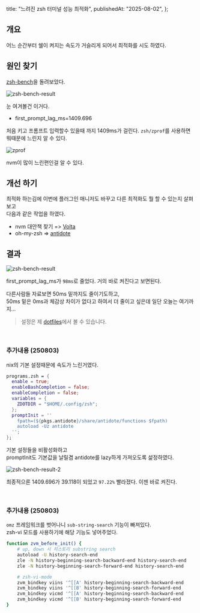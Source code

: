   title: "느려진 zsh 터미널 성능 최적화",
  publishedAt: "2025-08-02",
};

## 개요

어느 순간부터 쉘이 켜지는 속도가 거슬리게 되어서 최적화를 시도 하였다.

## 원인 찾기

[zsh-bench](https://github.com/romkatv/zsh-bench)을 돌려보았다.


![zsh-bench-result](/static/images/250802/zsh-bench.png)

눈 여겨볼건 이거다.
- first_prompt_lag_ms=1409.696

처음 키고 프롬프트 입력할수 있을때 까지 1409ms가 걸린다.
`zsh/zprof`를 사용하면 뭐때문에 느린지 알 수 있다.

![zprof](/static/images/250802/zprof.png)

nvm이 많이 느린편인걸 알 수 있다.

## 개선 하기

최적화 하는김에 이번에 플러그인 매니저도 바꾸고 다른 최적화도 뭘 할 수 있는지 살펴보고  
다음과 같은 작업을 하였다.

- nvm 대안책 찾기 => [Volta](https://volta.sh/)
- oh-my-zsh => [antidote](https://github.com/mattmc3/antidote)


## 결과

![zsh-bench-result](/static/images/250802/result.png)

first_prompt_lag_ms가 `98ms`로 줄었다. 거의 바로 켜진다고 보면된다.

다른사람들 자료보면 50ms 밑까지도 줄이기도하고,  
50ms 밑은 0ms과 체감상 차이가 없다고 하여서 더 줄이고 싶은데 일단 오늘는 여기까지...  

> 설정은 제 [dotfiles](https://github.com/Yanguk/dotfiles)에서 볼 수 있습니다.

<br />

### 추가내용 (250803)

nix의 기본 설정때문에 속도가 느린거였다.
```nix
programs.zsh = {
  enable = true;
  enableBashCompletion = false;
  enableCompletion = false;
  variables = {
    ZDOTDIR = "$HOME/.config/zsh";
  };
  promptInit = ''
    fpath=(${pkgs.antidote}/share/antidote/functions $fpath)
    autoload -Uz antidote
  '';
};
```

기본 설정들을 비활성화하고  
promptInit도 기본값을 날릴겸 antidote를 lazy하게 가져오도록 섩정하였다.

![zsh-bench-result-2](/static/images/250802/result2.png)

최종적으론 1409.696가 39.118이 되었고 `97.22%` 빨라졌다. 이젠 바로 켜진다.

<br />

### 추가내용 (250803)
`omz` 프레임워크를 벗어나니 `sub-string-search` 기능이 빠져있다.  
zsh-vi 모드를 사용하기에 해당 기능도 넣어주었다.  

```bash
function zvm_before_init() {
    # up, down 시 히스토리 substring search
    autoload -U history-search-end
    zle -N history-beginning-search-backward-end history-search-end
    zle -N history-beginning-search-forward-end history-search-end

    # zsh-vi-mode
    zvm_bindkey viins '^[[A' history-beginning-search-backward-end
    zvm_bindkey viins '^[[B' history-beginning-search-forward-end
    zvm_bindkey vicmd '^[[A' history-beginning-search-backward-end
    zvm_bindkey vicmd '^[[B' history-beginning-search-forward-end
}
```

